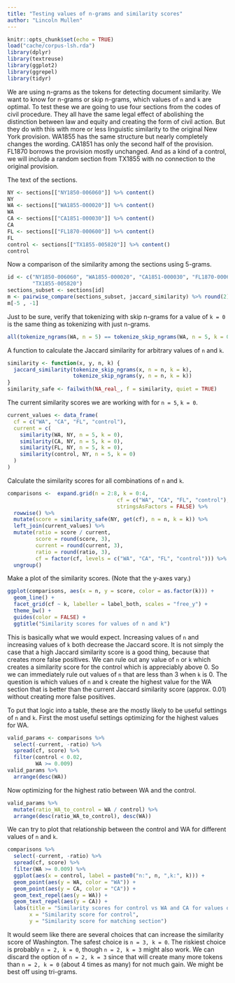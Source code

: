 ```yaml
---
title: "Testing values of n-grams and similarity scores"
author: "Lincoln Mullen"
---
```


```r
knitr::opts_chunk$set(echo = TRUE)
load("cache/corpus-lsh.rda")
library(dplyr)
library(textreuse)
library(ggplot2)
library(ggrepel)
library(tidyr)
```

We are using n-grams as the tokens for detecting document similarity. We want to know for n-grams or skip n-grams, which values of `n` and `k` are optimal. To test these we are going to use four sections from the codes of civil procedure. They all have the same legal effect of abolishing the distinction between law and equity and creating the form of civil action. But they do with this with more or less linguistic similarity to the original New York provision. WA1855 has the same structure but nearly completely changes the wording. CA1851 has only the second half of the provision. FL1870 borrows the provision mostly unchanged. And as a kind of a control, we will include a random section from TX1855 with no connection to the original provision.

The text of the sections.

```r
NY <- sections[["NY1850-006060"]] %>% content()
NY
WA <- sections[["WA1855-000020"]] %>% content()
WA
CA <- sections[["CA1851-000030"]] %>% content()
CA
FL <- sections[["FL1870-000600"]] %>% content()
FL
control <- sections[["TX1855-005820"]] %>% content()
control
```

Now a comparison of the similarity among the sections using 5-grams.

```r
id <- c("NY1850-006060", "WA1855-000020", "CA1851-000030", "FL1870-000600",
        "TX1855-005820")
sections_subset <- sections[id]
m <- pairwise_compare(sections_subset, jaccard_similarity) %>% round(2)
m[-5 , -1]
```

Just to be sure, verify that tokenizing with skip n-grams for a value of `k = 0` is the same thing as tokenizing with just n-grams.

```r
all(tokenize_ngrams(WA, n = 5) == tokenize_skip_ngrams(WA, n = 5, k = 0))
```

A function to calculate the Jaccard similarity for arbitrary values of `n` and `k`.

```r
similarity <- function(x, y, n, k) {
  jaccard_similarity(tokenize_skip_ngrams(x, n = n, k = k),
                     tokenize_skip_ngrams(y, n = n, k = k))
}
similarity_safe <- failwith(NA_real_, f = similarity, quiet = TRUE)
```

The current similarity scores we are working with for `n = 5`, `k = 0`.

```r
current_values <- data_frame(
  cf = c("WA", "CA", "FL", "control"),
  current = c(
    similarity(WA, NY, n = 5, k = 0),
    similarity(CA, NY, n = 5, k = 0),
    similarity(FL, NY, n = 5, k = 0),
    similarity(control, NY, n = 5, k = 0)
  )
)
```

Calculate the similarity scores for all combinations of `n` and `k`.

```r
comparisons <-  expand.grid(n = 2:8, k = 0:4,
                                   cf = c("WA", "CA", "FL", "control"),
                                   stringsAsFactors = FALSE) %>% 
  rowwise() %>% 
  mutate(score = similarity_safe(NY, get(cf), n = n, k = k)) %>% 
  left_join(current_values) %>% 
  mutate(ratio = score / current,
         score = round(score, 3),
         current = round(current, 3),
         ratio = round(ratio, 3),
         cf = factor(cf, levels = c("WA", "CA", "FL", "control"))) %>% 
  ungroup()
```

Make a plot of the similarity scores. (Note that the y-axes vary.)

```r
ggplot(comparisons, aes(x = n, y = score, color = as.factor(k))) +
  geom_line() +
  facet_grid(cf ~ k, labeller = label_both, scales = "free_y") +
  theme_bw() +
  guides(color = FALSE) +
  ggtitle("Similarity scores for values of n and k")
```

This is basically what we would expect. Increasing values of `n` and increasing values of `k` both decrease the Jaccard score. It is not simply the case that a high Jaccard similarity score is a good thing, because that creates more false positives. We can rule out any value of `n` or `k` which creates a similarity score for the control which is appreciably above 0. So we can immediately rule out values of `n` that are less than 3 when `k` is 0. The question is which values of `n` and `k` create the highest value for the WA section that is better than the current Jaccard similarity score (approx. 0.01) without creating more false positives. 

To put that logic into a table, these are the mostly likely to be useful settings of `n` and `k`. First the most useful settings optimizing for the highest values for WA.

```r
valid_params <- comparisons %>% 
  select(-current, -ratio) %>% 
  spread(cf, score) %>% 
  filter(control < 0.02,
         WA >= 0.009) 
valid_params %>% 
  arrange(desc(WA))
```

Now optimizing for the highest ratio between WA and the control.

```r
valid_params %>% 
  mutate(ratio_WA_to_control = WA / control) %>% 
  arrange(desc(ratio_WA_to_control), desc(WA))
```

We can try to plot that relationship between the control and WA for different values of `n` and `k`.

```r
comparisons %>% 
  select(-current, -ratio) %>% 
  spread(cf, score) %>% 
  filter(WA >= 0.009) %>% 
  ggplot(aes(x = control, label = paste0("n:", n, ",k:", k))) +
  geom_point(aes(y = WA, color = "WA")) +
  geom_point(aes(y = CA, color = "CA")) +
  geom_text_repel(aes(y = WA)) +
  geom_text_repel(aes(y = CA)) +
  labs(title = "Similarity scores for control vs WA and CA for values of n and k",
       x = "Similarity score for control",
       y = "Similarity score for matching section")
```

It would seem like there are several choices that can increase the similarity score of Washington. The safest choice is `n = 3, k = 0`. The riskiest choice is probably `n = 2, k = 0`, though `n = 2, k = 3` might also work. We can discard the option of `n = 2, k = 3` since that will create many more tokens than `n = 2, k = 0` (about 4 times as many) for not much gain. We might be best off using tri-grams.

